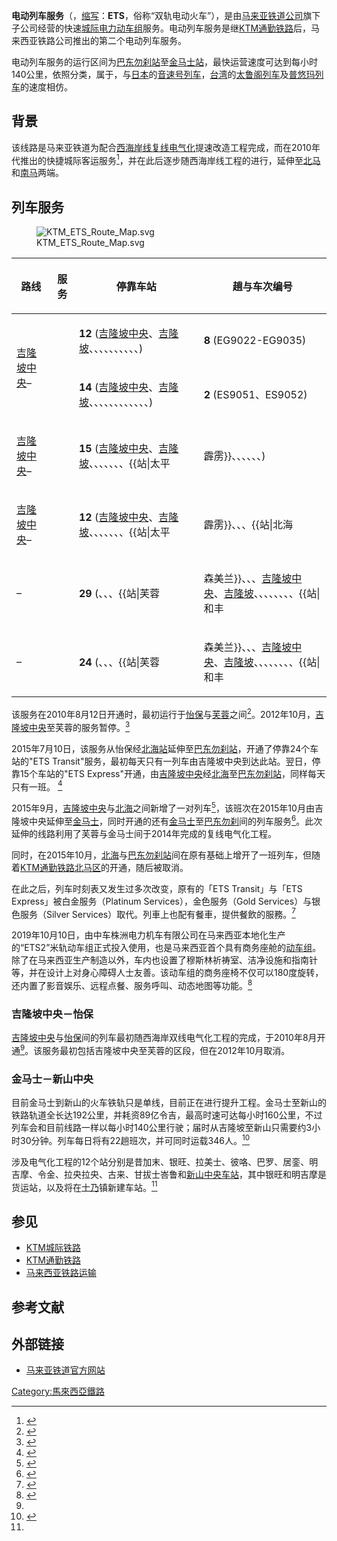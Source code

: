 {{noteTA
|G1=Railway
}}
{{Infobox rail line
| box_width   = 300
| name        =  {{rint|my|ktm}}<br>巴东勿刹－金马士电动列车服务<br>Padang Besar-Gemas<br> Electric Train Service
| native_name = KTM Electric Train Service {{font|size=70%|（[[英文|英文]]）}}<br>''KTM Perkhidmatan Tren Elektrik'' {{font|size=70%|（[[马来文|马来文]]）}}<br>KTM மின்சார ரயில் சேவை {{font|size=70%|（[[淡米尔文|淡米尔文]]）}}
| color       = #{{rcr|KLRT|yellow}}
| color2      =
| logo        = 
| logo_width  = 
| logo2 = 
| logo_width2 = 
| logo_alt2 = 
| image       =  File:ETS 5 (cropped).jpg
| image_width =  330px
| caption     = [[马来亚铁路93型电力动车组|马来亚铁路93型电力动车组]]
| type        = [[城际列车|城际列车]]
| system      = [[KTM城际铁路|KTM城际铁路]]－[[西海岸线_(马来西亚)|西海岸线]]
| status      = 运营中
| stations    = 44（截自2017年）
| linenumber = {{rint|my|ets}}
| start       = [[巴东勿刹站|巴东勿刹站]]
| end         = [[金马士站|金马士站]]
<!-- Operation ----- ----- -->
| open ={{Start date and age|2010|8|12}}
| lastextension = 
| owner       = [[马来亚铁道|马来亚铁道]]
| operator    = [[马来亚铁道|马来亚铁道]]
| depot       = 
| stock       = [[马来亚铁道91型电力动车组|6车厢91型电力动车组]] 5列<br>[[马来亚铁道93型电力动车组|6车厢93型电力动车组]] 10列
| linelength  = '''现有'''：<br>{{convert|755|km|mi}}<br>（巴东勿刹－{{le|金马士|Gemas}}）<br>'''建设中'''：<br>{{convert|197|km|mi}}<br>（{{le|金马士|Gemas}}－新山）
| gauge       = {{track gauge|1m}}[[米轨|米轨]]
| conductionsystem = 有司机驾驶
| daily_ridership = 11,361人（2017）
| ridership2  = 414.7万 (2016)<ref>{{cite web |url=http://www.mot.gov.my/en/Statistik%20Rel/2017%204%20-%20SUKU%20IV%202017/Jadual%202.1%20Q4%202017.pdf|title=JADUAL 2.1 : STATISTIK TRAFIK KERETAPI TANAH MELAYU BERHAD (KTMB), SUKU KEEMPAT, 2017|publisher=Ministry of Transport, Malaysia|language=ms,en|trans-title=Table 2.1 : Keretapi Tanah Melayu Berhad (KTMB) Traffic Statistics, Fourth Quarter, 2017|accessdate=13 March 2018}}</ref> <br>({{increase}} 16.3%)
| electrification = AC 25kV 50Hz
| speed       = 每小时140公里
| website     = {{URL|www.ktmb.com.my/ktmb_ui}}
| map         = 
| map_state   = collapsed
| locale = [[巴东勿刹|巴东勿刹]]－[[威省北海|北海]]－[[怡保|怡保]]－[[吉隆坡|吉隆坡]]－[[金马士|金马士]]－（[[新山|新山]] 2022年）
}}
{{电动列车服务线路图}}
'''电动列车服务'''（{{lang-en|'''Electric Train Service'''}}，[[缩写|缩写]]：'''ETS'''，俗称“双轨电动火车”），是由[[马来亚铁道公司|马来亚铁道公司]]旗下子公司经营的快速[[城际列车|城际]][[电力动车组|电力动车组]]服务。电动列车服务是继[[KTM通勤铁路|KTM通勤铁路]]后，马来西亚铁路公司推出的第二个电动列车服务。

电动列车服务的运行区间为[[巴东勿刹站|巴东勿刹站]]至[[金马士站|金马士站]]，最快运营速度可达到每小时140公里，依照{{link-en|客运铁路技术|Passenger rail terminology}}分类，属于{{link-en|準高速铁路|Higher-speed rail}}，与[[日本|日本]]的[[音速号列车|音速号列车]]，[[台湾|台湾]]的[[太鲁阁列车|太鲁阁列车]]及[[普悠玛列车|普悠玛列车]]的速度相仿。

==背景==
该线路是马来亚铁道为配合[[西海岸线_(马来西亚)|西海岸线]][[复线铁路|复线]][[電氣化鐵路|电气化]]提速改造工程完成，而在2010年代推出的快捷城际客运服务<ref>{{Cite web |url=http://biz.thestar.com.my/news/story.asp?file=/2010/7/21/business/6702755&sec=business |title=KL-Ipoh electric train to run soon |accessdate=2014-10-10 |publisher= The Star Online |date=2010-07-21 }}</ref>，并在此后逐步随西海岸线工程的进行，延伸至[[北马|北马]]和[[南马|南马]]两端。

==列车服务==
[[File:KTM_ETS_Route_Map.svg|thumb]]
{| class="wikitable"
|+
!路线
!服务
!停靠车站
!趟与车次编号
|-
| rowspan="2" |[[吉隆坡中央车站|吉隆坡中央]]–{{站|怡保}}
|'''{{color|Gold|金色}}'''
|'''12''' ([[吉隆坡中央车站|吉隆坡中央]]、[[吉隆坡火车总站|吉隆坡]]、{{站|甲洞中央}}、{{站|双溪毛糯}}、{{站|万挠}}、{{站|丹绒马林}}、{{站|仕林河}}、{{站|宋溪}}、{{站|打巴路}}、{{站|金宝}}、{{站|华都牙也}}、{{站|怡保}})
|'''8''' (EG9022-EG9035)
|-
|'''{{color|Silver|银色}}'''
|'''14''' ([[吉隆坡中央车站|吉隆坡中央]]、[[吉隆坡火车总站|吉隆坡]]、{{站|甲洞中央}}、{{站|双溪毛糯}}、{{站|万挠}}、{{站|峇冬加里}}、{{站|新古毛}}、{{站|丹绒马林}}、{{站|仕林河}}、{{站|宋溪}}、{{站|打巴路}}、{{站|金宝}}、{{站|华都牙也}}、{{站|怡保}})
|'''2''' (ES9051、ES9052)
|-
|[[吉隆坡中央车站|吉隆坡中央]]–{{站|巴东勿刹}}
|'''{{color|#E5E4E2|白金}}'''
|'''15''' ([[吉隆坡中央车站|吉隆坡中央]]、[[吉隆坡火车总站|吉隆坡]]、{{站|双溪毛糯}}、{{站|丹绒马林}}、{{站|金宝}}、{{站|华都牙也}}、{{站|怡保}}、{{站|江沙}}、{{站|太平||霹雳}}、{{站|巴里文打}}、{{站|打昔汝莪}}、{{站|双溪大年}}、{{站|亚罗士打}}、{{站|亚娄}}、{{站|巴东勿刹}})
|'''8''' (EP9272-EP9279)
|-
|[[吉隆坡中央车站|吉隆坡中央]]–{{站|北海}}
|'''{{color|#E5E4E2|白金}}'''
|'''12''' ([[吉隆坡中央车站|吉隆坡中央]]、[[吉隆坡火车总站|吉隆坡]]、{{站|双溪毛糯}}、{{站|丹绒马林}}、{{站|金宝}}、{{站|华都牙也}}、{{站|怡保}}、{{站|江沙}}、{{站|太平||霹雳}}、{{站|巴里文打}}、{{站|大山脚}}、{{站|北海||槟城}})
|'''10''' (EP9171-EP9180)
|-
|{{站|巴东勿刹}}–{{站|金马士}}
|'''{{color|Gold|金色}}'''
|'''29''' ({{站|金马士}}、{{站|巴登马六甲}}、{{站|普罗士邦／淡边}}、{{站|芙蓉||森美兰}}、{{站|加影}}、{{站|南湖镇}}、[[吉隆坡中央车站|吉隆坡中央]]、[[吉隆坡火车总站|吉隆坡]]、{{站|双溪毛糯}}、{{站|万挠}}、{{站|丹绒马林}}、{{站|打巴路}}、{{站|金宝}}、{{站|华都牙也}}、{{站|怡保}}、{{站|和丰||霹雳}}、{{站|江沙}}、{{站|硝山}}、{{站|太平||霹雳}}、{{站|峇眼色海}}、{{站|巴里文打}}、{{站|高渊}}、{{站|打昔汝莪}}、{{站|双溪大年}}、{{站|莪仑}}、{{站|亚罗士打}}、{{站|安南武吉}}、{{站|亚娄}}、{{站|巴东勿刹}})
|'''2''' (EG9420、EG9425)
|-
|{{站|北海}}–{{站|金马士}}
|'''{{color|Gold|金色}}'''
|'''24''' ({{站|金马士}}、{{站|巴登马六甲}}、{{站|普罗士邦／淡边}}、{{站|芙蓉||森美兰}}、{{站|加影}}、{{站|南湖镇}}、[[吉隆坡中央车站|吉隆坡中央]]、[[吉隆坡火车总站|吉隆坡]]、{{站|双溪毛糯}}、{{站|峇冬加里}}、{{站|丹绒马林}}、{{站|打巴路}}、{{站|金宝}}、{{站|华都牙也}}、{{站|怡保}}、{{站|和丰||霹雳}}、{{站|江沙}}、{{站|硝山}}、{{站|太平|霹雳}}、{{站|峇眼色海}}、{{站|巴里文打}}、{{站|高渊}}、{{站|大山脚}}、{{站|北海||槟城}})
|'''2''' (EG9321、EG9322)
|}
该服务在2010年8月12日开通时，最初运行于[[怡保站|怡保]]与[[芙蓉站_(森美兰)|芙蓉]]之间<ref name="auto">{{cite news|url=http://www.sinchew.com.my/node/793840|title=怡隆电动火车开跑．公众可提前60天买票|date=2010-08-12|publisher=[[星洲网|星洲网]]|accessdate=2018-01-06|archive-date=2018-01-06|archive-url=https://web.archive.org/web/20180106120042/http://www.sinchew.com.my/node/793840|dead-url=no}}</ref>。2012年10月，[[吉隆坡中央车站|吉隆坡中央]]至芙蓉的服务暂停。<ref>{{cite web |url=http://www.ktmintercity.com.my/index.php/en/85-berita-terkini/99-penjadualan-terbaharu-perkhidmatan-ets |title=Recent scheduling ETS Services |publisher=KTM Intercity |accessdate=2012-11-18 |archive-url=https://web.archive.org/web/20121126022700/http://www.ktmintercity.com.my/index.php/en/85-berita-terkini/99-penjadualan-terbaharu-perkhidmatan-ets |archive-date=2012-11-26 |dead-url=yes }}</ref>

2015年7月10日，该服务从怡保经[[北海站_(檳城)|北海站]]延伸至[[巴东勿刹站|巴东勿刹站]]，开通了停靠24个车站的"ETS Transit"服务，最初每天只有一列车由吉隆坡中央到达此站。翌日，停靠15个车站的"ETS Express"开通，由[[吉隆坡中央车站|吉隆坡中央]]经[[北海站_(槟城)|北海]]至[[巴东勿刹站|巴东勿刹站]]，同样每天只有一班。
<ref>{{cite web |url=http://www.thestar.com.my/News/Nation/2015/07/10/KLPadang-Besar-electric-train-starts-run-today-Twicedaily-service-timely-for-Raya-travel/ | title=KL-Padang Besar electric train starts run today | accessdate=2015-07-19 |author= |date=2015-07-10 |publisher=''[[马来西亚星报|The Star]]''}}</ref>

2015年9月，[[吉隆坡中央车站|吉隆坡中央]]与[[北海站_(檳城)|北海]]之间新增了一对列车<ref>{{cite web |title=Kenyataan Media:Penstrukturan Jadual Waktu Tren Intercity dan ETS Bermula 1 September 2015 (Restructuring of the Timetable for Intercity dan ETS Trains beginning 1 September 2015) |url=http://www.ktmb.com.my/images/press0801.pdf |publisher=KTM Berhad |accessdate=2015-10-16 |deadurl=yes |archiveurl=https://web.archive.org/web/20150905233814/http://www.ktmb.com.my/images/press0801.pdf |archivedate=05-09-2015 }}</ref>，该班次在2015年10月由吉隆坡中央延伸至[[金马士站|金马士]]，同时开通的还有[[金马士站|金马士]]至[[巴东勿刹站|巴东勿刹]]间的列车服务<ref>{{cite web | title=Kenyataan Media:Penstrukturan Jadual Waktu Tren Intercity dan ETS Bermula 10 Oktober 2015 (Restructuring of the Timetable for Intercity dan ETS Trains beginning 10 October 2015) | url=http://www.ktmb.com.my/images/5102015KenyataanMediaPenstrukturanJadualWaktuTrenIntercityETSBermula10Oktober2015.pdf | publisher=KTM Berhad | accessdate=2015-10-16 | deadurl=yes | archiveurl=https://web.archive.org/web/20151106081605/http://www.ktmb.com.my/images/5102015KenyataanMediaPenstrukturanJadualWaktuTrenIntercityETSBermula10Oktober2015.pdf | archivedate=06-11-2015}}</ref>。此次延伸的线路利用了芙蓉与金马士间于2014年完成的复线电气化工程。

同时，在2015年10月，[[北海站_(檳城)|北海]]与[[巴东勿刹站|巴东勿刹站]]间在原有基础上增开了一班列车，但随着[[KTM通勤铁路北马区|KTM通勤铁路北马区]]的开通，随后被取消。

在此之后，列车时刻表又发生过多次改变，原有的「ETS Transit」与「ETS Express」被白金服务（Platinum Services），金色服务（Gold Services）与银色服务（Silver Services）取代。列車上也配有餐車，提供餐飲的服務。<ref>{{cite web|url=https://www.studiomo.info/2015/07/ktm-ets.html|title=鐵道旅行 ｜ KTM ETS 馬來西亞鐵路電氣火車體驗|website=www.studiomo.info}}</ref>

2019年10月10日，由中车株洲电力机车有限公司在马来西亚本地化生产的“ETS2”米轨动车组正式投入使用，也是马来西亚首个具有商务座舱的[[动车组|动车组]]。除了在马来西亚生产制造以外，车内也设置了穆斯林祈祷室、洁净设施和指南针等，并在设计上对身心障碍人士友善。该动车组的商务座椅不仅可以180度旋转，还内置了影音娱乐、远程点餐、服务呼叫、动态地图等功能。<ref>{{cite web|url=http://www.chinanews.com/gj/2019/10-11/8976579.shtml|title=马来西亚首个带商务座舱动车组下线 王室成员试乘体验-中新网|website=www.chinanews.com}}</ref>

===吉隆坡中央－怡保===
[[吉隆坡中央车站|吉隆坡中央]]与[[怡保站|怡保]]间的列车最初随西海岸双线电气化工程的完成，于2010年8月开通<ref name="auto"/>。该服务最初包括吉隆坡中央至芙蓉的区段，但在2012年10月取消。

===金马士－新山中央===
目前金马士到新山的火车铁轨只是单线，目前正在进行提升工程。金马士至新山的铁路轨道全长达192公里，并耗资89亿令吉，最高时速可达每小时160公里，不过列车会和目前线路一样以每小时140公里行驶；届时从吉隆坡至新山只需要约3小时30分钟。列车每日将有22趟班次，并可同时运载346人。<ref name="sinchew.com.my">{{cite web|url=https://www.sinchew.com.my/content/content_2040816.html|title=耗资89亿工程进度超前．金马士至新山电动火车2022年启动|website=www.sinchew.com.my}}</ref>

涉及电气化工程的12个站分别是昔加末、银旺、拉美士、彼咯、巴罗、居銮、明吉摩、令金、拉央拉央、古来、甘拔士峇鲁和[[新山中央车站|新山中央车站]]，其中银旺和明吉摩是货运站，以及将在[[士乃|士乃]]镇新建车站。<ref name="sinchew.com.my"/>

==参见==
{{Portal box|马来西亚|铁路}}
*[[KTM城际铁路|KTM城际铁路]]
*[[KTM通勤铁路|KTM通勤铁路]]
*[[马来西亚铁路运输|马来西亚铁路运输]]

==参考文献==
{{Reflist}}

==外部链接==
*[http://www.ktmb.com.my/ 马来亚铁道官方网站] {{Wayback|url=http://www.ktmb.com.my/ |date=20160114221824 }}
{{马来亚铁道西海岸线}}

[[Category:馬來西亞鐵路|Category:馬來西亞鐵路]]